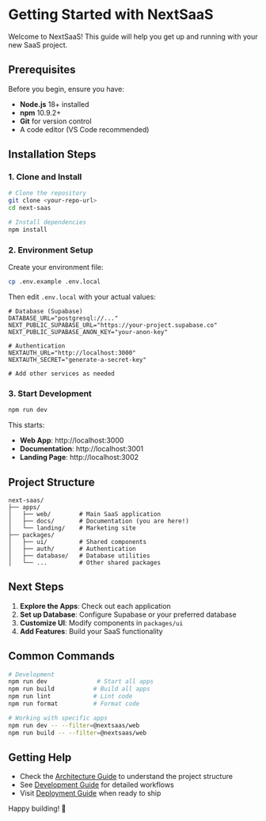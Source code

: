 # Getting Started with NextSaaS

Welcome to NextSaaS! This guide will help you get up and running with your new SaaS project.

## Prerequisites

Before you begin, ensure you have:

- **Node.js** 18+ installed
- **npm** 10.9.2+
- **Git** for version control
- A code editor (VS Code recommended)

## Installation Steps

### 1. Clone and Install

```bash
# Clone the repository
git clone <your-repo-url>
cd next-saas

# Install dependencies
npm install
```

### 2. Environment Setup

Create your environment file:

```bash
cp .env.example .env.local
```

Then edit `.env.local` with your actual values:

```env
# Database (Supabase)
DATABASE_URL="postgresql://..."
NEXT_PUBLIC_SUPABASE_URL="https://your-project.supabase.co"
NEXT_PUBLIC_SUPABASE_ANON_KEY="your-anon-key"

# Authentication
NEXTAUTH_URL="http://localhost:3000"
NEXTAUTH_SECRET="generate-a-secret-key"

# Add other services as needed
```

### 3. Start Development

```bash
npm run dev
```

This starts:
- **Web App**: http://localhost:3000
- **Documentation**: http://localhost:3001
- **Landing Page**: http://localhost:3002

## Project Structure

```
next-saas/
├── apps/
│   ├── web/        # Main SaaS application
│   ├── docs/       # Documentation (you are here!)
│   └── landing/    # Marketing site
├── packages/
│   ├── ui/         # Shared components
│   ├── auth/       # Authentication
│   ├── database/   # Database utilities
│   └── ...         # Other shared packages
```

## Next Steps

1. **Explore the Apps**: Check out each application
2. **Set up Database**: Configure Supabase or your preferred database
3. **Customize UI**: Modify components in `packages/ui`
4. **Add Features**: Build your SaaS functionality

## Common Commands

```bash
# Development
npm run dev              # Start all apps
npm run build           # Build all apps
npm run lint            # Lint code
npm run format          # Format code

# Working with specific apps
npm run dev -- --filter=@nextsaas/web
npm run build -- --filter=@nextsaas/web
```

## Getting Help

- Check the [Architecture Guide](/architecture) to understand the project structure
- See [Development Guide](/development) for detailed workflows
- Visit [Deployment Guide](/deployment) when ready to ship

Happy building! 🚀